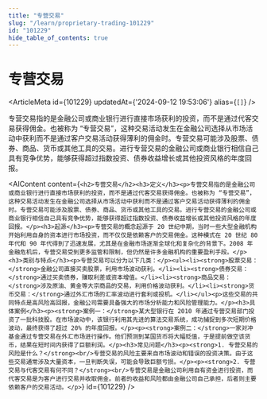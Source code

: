 ```yaml
---
title: "专营交易"
slug: "/learn/proprietary-trading-101229"
id: "101229"
hide_table_of_contents: true
---
```



# 专营交易

<ArticleMeta id={101229} updatedAt={'2024-09-12 19:53:06'} alias={`[]`} />
<div className='border-solid border-b border-t-0 my-4 border-[var(--ifm-color-gray-300)]' />

专营交易指的是金融公司或商业银行进行直接市场获利的投资，而不是通过代客交易获得佣金。也被称为 “专营交易”，这种交易活动发生在金融公司选择从市场活动中获利而不是通过客户交易活动获得薄利的佣金时。专营交易可能涉及股票、债券、商品、货币或其他工具的交易。进行专营交易的金融公司或商业银行相信自己具有竞争优势，能够获得超过指数投资、债券收益增长或其他投资风格的年度回报。

<AIContent content={`<h2>专营交易</h2><h3>定义</h3><p>专营交易指的是金融公司或商业银行进行直接市场获利的投资，而不是通过代客交易获得佣金。也被称为 “专营交易”，这种交易活动发生在金融公司选择从市场活动中获利而不是通过客户交易活动获得薄利的佣金时。专营交易可能涉及股票、债券、商品、货币或其他工具的交易。进行专营交易的金融公司或商业银行相信自己具有竞争优势，能够获得超过指数投资、债券收益增长或其他投资风格的年度回报。</p><h3>起源</h3><p>专营交易的概念起源于 20 世纪中期，当时一些大型金融机构开始利用自身的资本进行市场投资，而不仅仅是依赖客户的交易佣金。这种模式在 20 世纪 80 年代和 90 年代得到了迅速发展，尤其是在金融市场逐渐全球化和复杂化的背景下。2008 年金融危机后，专营交易受到更多监管和限制，但仍然是许多金融机构的重要盈利手段。</p><h3>类别与特点</h3><p>专营交易可以分为以下几类：</p><ul><li><strong>股票交易：</strong>金融公司直接买卖股票，利用市场波动获利。</li><li><strong>债券交易：</strong>通过买卖债券，赚取利差或资本增值。</li><li><strong>商品交易：</strong>涉及原油、黄金等大宗商品的交易，利用价格波动获利。</li><li><strong>货币交易：</strong>通过外汇市场的汇率波动进行套利或投机。</li></ul><p>这些交易的共同特点是高风险高回报，金融公司需要具备强大的市场分析能力和风险管理能力。</p><h3>具体案例</h3><p><strong>案例一：</strong>某大型银行在 2010 年通过专营交易部门投资了一批科技股。在市场波动中，该银行利用其先进的算法交易系统，成功捕捉到多次短期价格波动，最终获得了超过 20% 的年度回报。</p><p><strong>案例二：</strong>一家对冲基金通过专营交易在外汇市场进行操作。他们预测到某国货币将大幅贬值，于是提前做空该货币，结果在短时间内获得了巨额利润。</p><h3>常见问题</h3><p><strong>1. 专营交易的风险是什么？</strong><br/>专营交易的风险主要来自市场波动和错误的投资决策。由于这些交易通常涉及大量资本，一旦判断失误，可能会导致巨额亏损。</p><p><strong>2. 专营交易与代客交易有何不同？</strong><br/>专营交易是金融公司利用自有资金进行投资，而代客交易是为客户进行交易并收取佣金。前者的收益和风险都由金融公司自己承担，后者则主要依赖客户的交易活动。</p>`} id={101229} />
